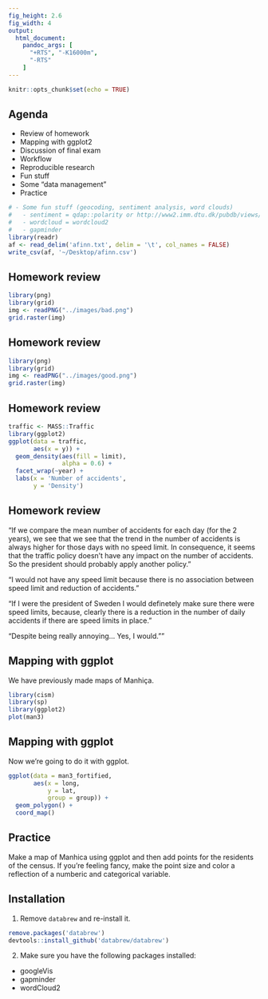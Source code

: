 ```yaml
---
fig_height: 2.6
fig_width: 4
output:
  html_document:
    pandoc_args: [
      "+RTS", "-K16000m",
      "-RTS"
    ]
---
```


```r
knitr::opts_chunk$set(echo = TRUE)
```


## Agenda

- Review of homework
- Mapping with ggplot2
- Discussion of final exam
- Workflow
- Reproducible research
- Fun stuff
- Some "data management"
- Practice

```r
# - Some fun stuff (geocoding, sentiment analysis, word clouds)
#   - sentiment = qdap::polarity or http://www2.imm.dtu.dk/pubdb/views/publication_details.php?id=6010
#   - wordcloud = wordcloud2
#   - gapminder
library(readr)
af <- read_delim('afinn.txt', delim = '\t', col_names = FALSE)
write_csv(af, '~/Desktop/afinn.csv')
```

## Homework review

```r
library(png)
library(grid)
img <- readPNG("../images/bad.png")
grid.raster(img)
```

## Homework review

```r
library(png)
library(grid)
img <- readPNG("../images/good.png")
grid.raster(img)
```

## Homework review

```r
traffic <- MASS::Traffic
library(ggplot2)
ggplot(data = traffic,
       aes(x = y)) +
  geom_density(aes(fill = limit),
               alpha = 0.6) +
  facet_wrap(~year) +
  labs(x = 'Number of accidents',
       y = 'Density')
```

## Homework review

"If we compare the mean number of accidents for each day (for the 2 years), we see that  we see that the trend in the number of accidents is always higher for those days with no speed limit. In consequence, it seems that the traffic policy doesn't have any impact on the number of accidents. So the president should probably apply another policy." 

"I would not have any speed limit because there is no association between speed limit and reduction of accidents."

"If I were the president of Sweden I would definetely make sure there were speed limits, because, clearly there is a reduction in the number of daily accidents if there are speed limits in place."

"Despite being really annoying... Yes, I would."" 

## Mapping with ggplot

We have previously made maps of Manhiça. 

```r
library(cism)
library(sp)
library(ggplot2)
plot(man3)
```

## Mapping with ggplot


Now we're going to do it with ggplot.

```r
ggplot(data = man3_fortified,
       aes(x = long,
           y = lat,
           group = group)) +
  geom_polygon() +
  coord_map()
```

## Practice

Make a map of Manhica using ggplot and then add points for the residents of the census.  If you're feeling fancy, make the point size and color a reflection of a numberic and categorical variable.

## Installation

1. Remove `databrew` and re-install it.

```r
remove.packages('databrew')
devtools::install_github('databrew/databrew')
```

2. Make sure you have the following packages installed:
- googleVis
- gapminder
- wordCloud2